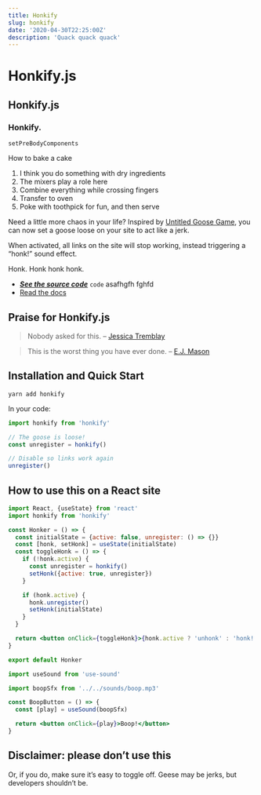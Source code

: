 ```yaml
---
title: Honkify
slug: honkify
date: '2020-04-30T22:25:00Z'
description: 'Quack quack quack'
---
```


# Honkify.js

## Honkify.js

### Honkify.

`setPreBodyComponents`

How to bake a cake

1. I think you do something with dry ingredients
2. The mixers play a role here
3. Combine everything while crossing fingers
4. Transfer to oven
5. Poke with toothpick for fun, and then serve

Need a little more chaos in your life? Inspired by [Untitled Goose Game](https://goose.game), you can now set a goose
loose on your site to act like a jerk.

When activated, all links on the site will stop working, instead triggering a “honk!” sound effect.

Honk. Honk honk honk.

- [**_See the source code_**](https://github.com/jlengstorf/honkify) `code` asafhgfh fghfd
- [Read the docs](/docs/installation)

## Praise for Honkify.js

> Nobody asked for this. – [Jessica Tremblay](https://twitter.com/poofichu/status/1179146980569878528)

> This is the worst thing you have ever done. – [E.J. Mason](https://twitter.com/codeability/status/1179136560110768128)

## Installation and Quick Start

```
yarn add honkify
```

In your code:

```js
import honkify from 'honkify'

// The goose is loose!
const unregister = honkify()

// Disable so links work again
unregister()
```

## How to use this on a React site

```jsx
import React, {useState} from 'react'
import honkify from 'honkify'

const Honker = () => {
  const initialState = {active: false, unregister: () => {}}
  const [honk, setHonk] = useState(initialState)
  const toggleHonk = () => {
    if (!honk.active) {
      const unregister = honkify()
      setHonk({active: true, unregister})
    }

    if (honk.active) {
      honk.unregister()
      setHonk(initialState)
    }
  }

  return <button onClick={toggleHonk}>{honk.active ? 'unhonk' : 'honk!'}</button>
}

export default Honker
```

```jsx
import useSound from 'use-sound'

import boopSfx from '../../sounds/boop.mp3'

const BoopButton = () => {
  const [play] = useSound(boopSfx)

  return <button onClick={play}>Boop!</button>
}
```

## Disclaimer: please don’t use this

Or, if you do, make sure it’s easy to toggle off. Geese may be jerks, but developers shouldn’t be.
